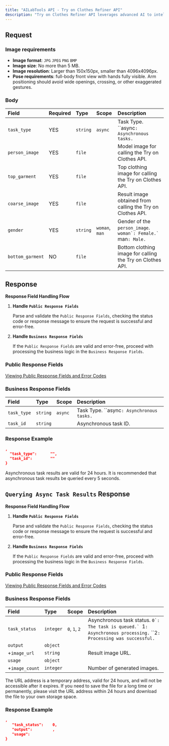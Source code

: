 ```yaml
---
title: "AILabTools API - Try on Clothes Refiner API"
description: "Try on Clothes Refiner API leverages advanced AI to intelligently enhance virtual try-on images, delivering highly realistic results with precise details and vibrant colors for a truly immersive online fitting experience."
---
```


## Request

### Image requirements

- **Image format**: `JPG` `JPEG` `PNG` `BMP`
- **Image size**: No more than 5 MB.
- **Image resolution**: Larger than 150x150px, smaller than 4096x4096px.
- **Pose requirements**: full-body front view with hands fully visible. Arm positioning should avoid wide openings, crossing, or other exaggerated gestures.

### Body

| Field            | Required | Type     | Scope                           | Description                                                                   |
|:-----------------|:---------|:---------|:--------------------------------|:------------------------------------------------------------------------------|
| `task_type`      | YES      | `string` | ``async`` | Task Type. ``async`: Asynchronous tasks.`                              |
| `person_image`   | YES      | `file`   |                                 | Model image for calling the Try on Clothes API.                               |
| `top_garment`    | YES      | `file`   |                                 | Top clothing image for calling the Try on Clothes API.                        |
| `coarse_image`   | YES      | `file`   |                                 | Result image obtained from calling the Try on Clothes API.                    |
| `gender`         | YES      | `string` | ``woman``, ``man`` | Gender of the `person_image`. ``woman`: Female.` ``man`: Male.` |
| `bottom_garment` | NO       | `file`   |                                 | Bottom clothing image for calling the Try on Clothes API.                     |

## Response

**Response Field Handling Flow**

1. **Handle `Public Response Fields`**

   Parse and validate the `Public Response Fields`, checking the status code or response message to ensure the request is successful and error-free.

2. **Handle `Business Response Fields`**

   If the `Public Response Fields` are valid and error-free, proceed with processing the business logic in the `Business Response Fields`.

### Public Response Fields

<a href="/docs/response-description" target="_blank">Viewing Public Response Fields and Error Codes</a>

### Business Response Fields

| Field       | Type     | Scope            | Description                                      |
|:------------|:---------|:-----------------|:-------------------------------------------------|
| `task_type` | `string` | ``async`` | Task Type. ``async`: Asynchronous tasks.` |
| `task_id`   | `string` |                  | Asynchronous task ID.                            |

### Response Example

```json
,
  "task_type":      "",
  "task_id":        ""
}
```

Asynchronous task results are valid for 24 hours. It is recommended that asynchronous task results be queried every 5 seconds.

## `Querying Async Task Results` Response

**Response Field Handling Flow**

1. **Handle `Public Response Fields`**

   Parse and validate the `Public Response Fields`, checking the status code or response message to ensure the request is successful and error-free.

2. **Handle `Business Response Fields`**

   If the `Public Response Fields` are valid and error-free, proceed with processing the business logic in the `Business Response Fields`.

### Public Response Fields

<a href="/docs/response-description" target="_blank">Viewing Public Response Fields and Error Codes</a>

### Business Response Fields

| Field          | Type      | Scope                                  | Description                                                                                                                                 |
|:---------------|:----------|:---------------------------------------|:--------------------------------------------------------------------------------------------------------------------------------------------|
| `task_status`  | `integer` | ``0``, ``1``, ``2`` | Asynchronous task status. ``0`: The task is queued.` ``1`: Asynchronous processing.` ``2`: Processing was successful.` |
| `output`       | `object`  |                                        |                                                                                                                                             |
| +`image_url`   | `string`  |                                        | Result image URL.                                                                                                                           |
| `usage`        | `object`  |                                        |                                                                                                                                             |
| +`image_count` | `integer` |                                        | Number of generated images.                                                                                                                 |

The URL address is a temporary address, valid for 24 hours, and will not be accessible after it expires. If you need to save the file for a long time or permanently, please visit the URL address within 24 hours and download the file to your own storage space.

### Response Example

```json
,
   "task_status":    0,
   "output":         ,
   "usage":          
}
```